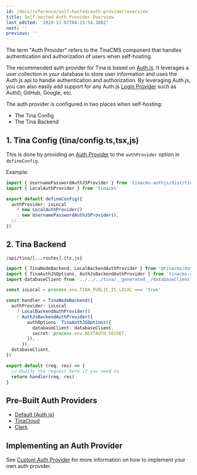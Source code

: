 ```yaml
---
id: /docs/reference/self-hosted/auth-provider/overview
title: Self-hosted Auth Provider Overview
last_edited: '2024-11-07T04:15:54.388Z'
next: ''
previous: ''
---
```


The term "Auth Provider" refers to the TinaCMS component that handles authentication and authorization of users when self-hosting.

The recommended auth provider for Tina is based on [Auth.js](https://authjs.dev/). It leverages a user collection
in your database to store user information and uses the Auth.js api to handle authentication and authorization. By leveraging Auth.js,
you can also easily add support for any Auth.js [Login Provider](https://authjs.dev/getting-started/providers) such as Auth0, GitHub, Google, etc.

The auth provider is configured in two places when self-hosting:

* The Tina Config
* The Tina Backend

## 1. Tina Config (tina/config.ts,tsx,js)

This is done by providing an [Auth Provider](/docs/reference/self-hosted/auth-provider/bring-your-own#) to the `authProvider` option in `defineConfig`.

Example:

```ts
import { UsernamePasswordAuthJSProvider } from 'tinacms-authjs/dist/tinacms'
import { LocalAuthProvider } from 'tinacms'

export default defineConfig({
  authProvider: isLocal
    ? new LocalAuthProvider()
    : new UsernamePasswordAuthJSProvider(),
  //...
})
```

## 2. Tina Backend

`/api/tina/[...routes].{ts,js}`

```ts
import { TinaNodeBackend, LocalBackendAuthProvider } from '@tinacms/datalayer'
import { TinaAuthJSOptions, AuthJsBackendAuthProvider } from 'tinacms-authjs'
import databaseClient from '../../../tina/__generated__/databaseClient'

const isLocal = process.env.TINA_PUBLIC_IS_LOCAL === 'true'

const handler = TinaNodeBackend({
  authProvider: isLocal
    ? LocalBackendAuthProvider()
    : AuthJsBackendAuthProvider({
        authOptions: TinaAuthJSOptions({
          databaseClient: databaseClient,
          secret: process.env.NEXTAUTH_SECRET,
        }),
      }),
  databaseClient,
})

export default (req, res) => {
  // Modify the request here if you need to
  return handler(req, res)
}
```

## Pre-Built Auth Providers

* [Default (Auth.js)](/docs/reference/self-hosted/auth-provider/authjs)
* [TinaCloud](/docs/reference/self-hosted/auth-provider/tina-cloud)
* [Clerk](/docs/reference/self-hosted/auth-provider/clerk-auth)

## Implementing an Auth Provider

See [Custom Auth Provider](/docs/reference/self-hosted/auth-provider/bring-your-own) for more information on how to implement your own auth provider.

